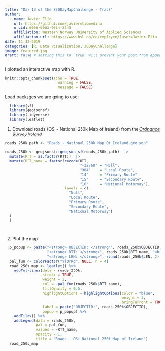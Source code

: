 ```yaml
---
title: "Day 13 of the #30DayMapChallenge - Track"
author: 
  - name: Javier Elío
    url: https://github.com/javiereliomedina
    orcid: 0000-0003-0624-2345
    affiliation: Western Norway University of Applied Sciences
    affiliation-url: https://www.hvl.no/en/employee/?user=Javier.Elio 
date: 11-13-2019
categories: [R, Data visualization, 30DayChallenge]
image: featured.jpg
draft: false # setting this to `true` will prevent your post from appearing on your listing page until you're ready!
---
```


I plotted an interactive map with R.

```r
knitr::opts_chunk$set(echo = TRUE,
                        warning = FALSE,
                        message = FALSE)
```

Load packages we are going to use:

```r

  library(sf)
  library(geojsonsf)
  library(tidyverse)
  library(leaflet)

```

1)  Download roads (OSi - National 250k Map of Ireland) from the [*Ordnance Survey Ireland*](https://www.osi.ie/)

```r
  

roads_250k_path <- "Roads_-_National_250k_Map_Of_Ireland.geojson"

roads_250k <- geojsonsf::geojson_sf(roads_250k_path)  |> 
  mutate(RTT = as.factor(RTT))  |> 
  mutate(RTT_name = factor(recode(RTT,
                                  "-32768" = "Null",
                                  "984"    = "Local Route",
                                  "14"     = "Primary Route",
                                  "15"     = "Secondary Route",
                                  "16"     = "National Motorway"),
                           levels = c(
                             "Null",
                             "Local Route",
                             "Primary Route",
                             "Secondary Route",
                             "National Motorway")
  ) 
  )

  
```

2)  Plot the map

```r

  p_popup <- paste("<strong> OBJECTID: </strong>", roads_250k$OBJECTID, "<br>",
                   "<strong> RTT: </strong>", roads_250k$RTT_name, "<br>",
                   "<strong> LEN: </strong>", round(roads_250k$LEN, 2), "km")
  pal_fun <- colorFactor("YlOrRd", NULL, n = 4)
  road_250k_map <- leaflet() %>%
    addPolylines(data = roads_250k, 
                 stroke = TRUE,
                 weight = 2,
                 col = ~pal_fun(roads_250k$RTT_name),
                 fillOpacity = 0.5,
                 highlightOptions = highlightOptions(color = "blue",
                                                     weight = 3,
                                                     bringToFront = TRUE),
                 label = paste("OBJECTID:", roads_250k$OBJECTID),
                 popup = p_popup) %>%
    addTiles() %>%
    addLegend(data = roads_250k,
              pal = pal_fun,
              values = ~RTT_name,
              opacity = 1,
              title = "Roads - OSi National 250k Map of Ireland")
  road_250k_map
  
```

